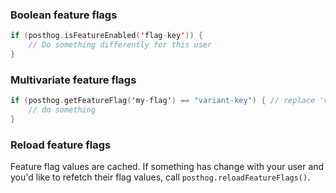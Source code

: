 ### Boolean feature flags

```swift
if (posthog.isFeatureEnabled('flag-key')) {
    // Do something differently for this user
}
```

### Multivariate feature flags

```swift
if (posthog.getFeatureFlag('my-flag') == "variant-key") { // replace 'variant-key' with the key of your variant
    // do something
}
```

### Reload feature flags

Feature flag values are cached. If something has change with your user and you'd like to refetch their flag values, call `posthog.reloadFeatureFlags()`.